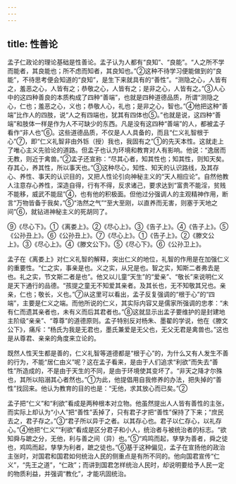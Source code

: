 ```yaml
---
---
---
```

title: 性善论
---



孟子仁政论的理论基础是性善论。孟子认为人都有“良知”、“良能”。“人之所不学而能者，其良能也；所不虑而知者，其良知也。”②这种不待学习便能做到的“良能”，不待思考便会知道的“良知”，是生下来就具有的“善性”。“测隐之心，人皆有之，羞恶之心，人皆有之；恭敬之心，人皆有之；是非之心，人皆有之。”③人心中的这四种善良的本质构成了四种“善端”，也就是四种道德品质，所谓“测隐之心，仁也；羞恶之心，义也；恭敬人心，礼也；是非之心，智也。”④他把这种“善端”比作人的四肢，说“人之有四端也，犹其有四体也⑤。”也就是说，这四种“善端”和肢体一样是作为人不可缺少的东西。凡是没有这四种“善端”的人，都被孟子看作“非人也”⑥。这些道德品质，不仅是人人具备的，而且“仁义礼智根于心”⑦，即“仁义礼智非由外铄（授）我也，我固有之”①的先天本性。这就走上了唯心主义先验论的道路。但孟子也认为环境和教育对人有影响。他说：“逸居而无教，则近于禽兽。”②孟子还宣称：“尽其心者，知其性也；知其性，则知天矣。存其心，养其性，所以事天也。”③这种尽心，知性、知天的认识路线，及其存心、养性、事天的认识目的，又把人性论引向神秘主义的“天人相应论”。自然他教人注意存心养性，深造自得，行有不得，反求诸己，要求达到“富贵不能淫，贫贱不能移，威武不能屈”④，也有他的积极面。但他过分强调人的主观精神作用，断言“万物皆备于我矣，”⑤“浩然之气”“至大至刚，以直养而无害，则塞于天地之间”⑥，就钻进神秘主义的死胡同了。

⑨《尽心下》。①《离娄上》。②《尽心上》。③《告子上》。④《告子上》。⑤《公孙丑上》。⑥《公孙丑上》。⑦《尽心上》。①《告子上》。②《滕文公上》。③《尽心上》。④《滕文公下》。⑤《尽心下》。⑥《公孙卫上》。

孟子在《离娄上》对仁义礼智的解释，突出仁义的地位，礼智的作用是在加强仁义的重要性。“仁之实，事亲是也。义之实，从兄是也。智之实，知斯二者弗去是也。礼之实，节文斯二者是也”。他又以儿童“天生”的“爱亲”、“敬长”来说明仁义是天下通行的品德。“孩提之童无不知爱其亲者。及其长也，无不知敬其兄也。亲亲，仁也；敬长，义也。”⑦从这里可以看出，孟子反复强调的“根于心”的“四端”，主要是仁义之端。而他所说的仁义，其实际内容又是儒家所强调的忠孝：“未有仁而遗其亲者也，未有义而后其君者也。”⑧这就显示出孟子要维护的是封建地主阶级“亲亲”、“尊尊”的道德原则。孟子特别反对杨朱、墨翟的学说，他在《滕文公下》，痛斥：“杨氏为我是无君也，墨氏兼爱是无父也，无父无君是禽兽也。”这也是从尊君、亲亲的角度来立论的。

既然人性天生都是善的，仁义礼智等道德都是“根于心”的，为什么又有人发生不善的行为，不能“居仁由义”呢？这在孟子看来，是由于人们追求“利欲”而失去“善性”所造成的，不是由于天生的不同，是由于环境使其变坏了。“非天之降才尔殊也，其所以陷溺其心者然也。”①为此，他提倡用自我修养的办法，把失掉的“善性”找回来。他认为教育的目的也是：“无他，求其放心而已矣。”②

孟子把“仁义”和“利欲”看成是两种根本对立物。他虽然提出人人皆有善性的主张，而实际上却认为“小人”把“善性”丢掉了，只有君子才把“善性”保持了下来；“庶民去之，君子存之。”③“君子所以异于之者。以其存心也。君子以仁存心，以礼存心。”④他把“仁义”“利欲”看成是区分君子和小人，统治者与被统治者的标志。“欲知舜与蹠之分，无他，利与善之间（异）也。”⑤“鸡鸣而起，孳孳为善者，舜之徒也，鸡鸣而起，孳孳为利者，蹠之徒也。”⑥基于这种偏见，孟子在宣扬他的政治主张时，对国君和国君如何统治人民的侧重点是有所不同的。他向国君宣传“仁义”，“先王之道”，“仁政”；而讲到国君怎样统治人民时，却说明要给予人民一定的物质利益，并强调“教化”，才能巩固统治。